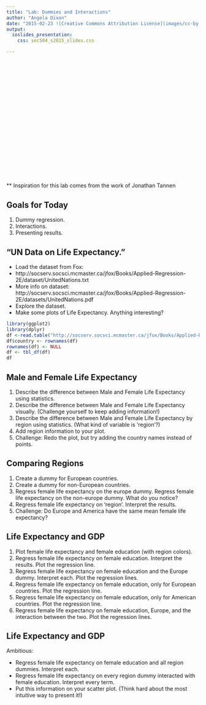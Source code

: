```yaml
---
title: "Lab: Dummies and Interactions"
author: "Angela Dixon"
date: "2015-02-23 ![Creative Commons Attribution License](images/cc-by.png)"
output: 
  ioslides_presentation:
    css: soc504_s2015_slides.css

---
```


## {.smaller}


<br><br> <br> <br> <br><br> <br> <br> <br><br> <br> <br> 
<br> <br><br> <br> <br>    

** Inspiration for this lab comes from the work of Jonathan Tannen 

## Goals for Today   

1. Dummy regression.  
2. Interactions.  
3. Presenting results.  

## “UN Data on Life Expectancy.”  {.smaller}

- Load the dataset from Fox:  
- http://socserv.socsci.mcmaster.ca/jfox/Books/Applied-Regression-2E/dataset/UnitedNations.txt  
- More info on dataset: http://socserv.socsci.mcmaster.ca/jfox/Books/Applied-Regression-2E/datasets/UnitedNations.pdf
- Explore the dataset.  
- Make some plots of Life Expectancy. Anything interesting?  

```r
library(ggplot2)
library(dplyr)
df <-read.table("http://socserv.socsci.mcmaster.ca/jfox/Books/Applied-Regression-2E/datasets/UnitedNations.txt")
df$country <- rownames(df)
rownames(df) <- NULL
df <- tbl_df(df)
df
```

## Male and Female Life Expectancy

1. Describe the difference between Male and Female Life Expectancy using statistics.
2. Describe the difference between Male and Female Life Expectancy visually. (Challenge yourself to keep adding information!)
3. Describe the difference between Male and Female Life Expectancy by region using statistics. (What kind of variable is ‘region’?)
4. Add region information to your plot.
5. Challenge: Redo the plot, but try adding the country names instead of points.

## Comparing Regions 

1. Create a dummy for European countries.  
2. Create a dummy for non-European countries. 
3. Regress female life expectancy on the europe dummy. Regress female life expectancy on the non-europe dummy. What do you notice?  
4. Regress female life expectancy on ‘region’. Interpret the results.  
5. Challenge: Do Europe and America have the same mean female life expectancy?  

## Life Expectancy and GDP

1. Plot female life expectancy and female education (with region colors). 
2. Regress female life expectancy on female education. Interpret the results. Plot the regression line. 
3. Regress female life expectancy on female education and the Europe dummy. Interpret each. Plot the regression lines.
4. Regress female life expectancy on female education, only for European countries. Plot the regression line.    
5. Regress female life expectancy on female education, only for American countries. Plot the regression line.   
6. Regress female life expectancy on female education, Europe, and the interaction between the two. Plot the regression lines.


## Life Expectancy and GDP

Ambitious:  

- Regress female life expectancy on female education and all region dummies. Interpret each.    
- Regress female life expectancy on every region dummy interacted with female education.  Interpret every term.  
- Put this information on your scatter plot. (Think hard about the most intuitive way to present it!)  
